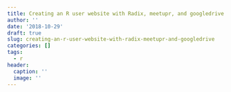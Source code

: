 ```yaml
---
title: Creating an R user website with Radix, meetupr, and googledrive
author: ''
date: '2018-10-29'
draft: true
slug: creating-an-r-user-website-with-radix-meetupr-and-googledrive
categories: []
tags:
  - r
header:
  caption: ''
  image: ''
---
```


